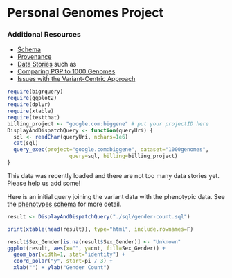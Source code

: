 <!-- R Markdown Documentation, DO NOT EDIT THE PLAIN MARKDOWN VERSION OF THIS FILE -->

<!-- Copyright 2014 Google Inc. All rights reserved. -->

<!-- Licensed under the Apache License, Version 2.0 (the "License"); -->
<!-- you may not use this file except in compliance with the License. -->
<!-- You may obtain a copy of the License at -->

<!--     http://www.apache.org/licenses/LICENSE-2.0 -->

<!-- Unless required by applicable law or agreed to in writing, software -->
<!-- distributed under the License is distributed on an "AS IS" BASIS, -->
<!-- WITHOUT WARRANTIES OR CONDITIONS OF ANY KIND, either express or implied. -->
<!-- See the License for the specific language governing permissions and -->
<!-- limitations under the License. -->

Personal Genomes Project
=================

### Additional Resources
* [Schema](https://bigquery.cloud.google.com/table/google.com:biggene:pgp.variants?pli=1)
* [Provenance](./provenance)
* [Data Stories](./data-stories) such as
 * [Comparing PGP to 1000 Genomes](./data-stories/comparing-pgp-to-1000genomes)
 * [Issues with the Variant-Centric Approach](./data-stories/issues-with-the-variant-centric-approach)


```r
require(bigrquery)
require(ggplot2)
require(dplyr)
require(xtable)
require(testthat)
billing_project <- "google.com:biggene" # put your projectID here
DisplayAndDispatchQuery <- function(queryUri) {
  sql <- readChar(queryUri, nchars=1e6)
  cat(sql)
  query_exec(project="google.com:biggene", dataset="1000genomes",
                    query=sql, billing=billing_project)  
}
```

This data was recently loaded and there are not too many data stories yet.  Please help us add some!

Here is an initial query joining the variant data with the phenotypic data.  See the [phenotypes schema](https://bigquery.cloud.google.com/table/google.com:biggene:pgp.phenotypes?pli=1) for more detail.

```r
result <- DisplayAndDispatchQuery("./sql/gender-count.sql")
```

```r
print(xtable(head(result)), type="html", include.rownames=F)
```

```r
result$Sex_Gender[is.na(result$Sex_Gender)] <- "Unknown"
ggplot(result, aes(x="", y=cnt, fill=Sex_Gender)) +
  geom_bar(width=1, stat="identity") +
  coord_polar("y", start=pi / 3) +
  xlab("") + ylab("Gender Count")
```